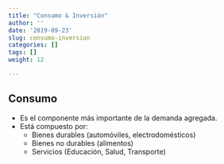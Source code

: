 ```yaml
---
title: "Consumo & Inversión"
author: ''
date: '2019-09-23'
slug: consumo-inversion
categories: []
tags: []
weight: 12

---
```


## Consumo

- Es el componente más importante de la demanda agregada.
- Está compuesto por:
  - Bienes durables (automóviles, electrodomésticos)
  - Bienes no durables (alimentos)
  - Servicios (Educación, Salud, Transporte)
  